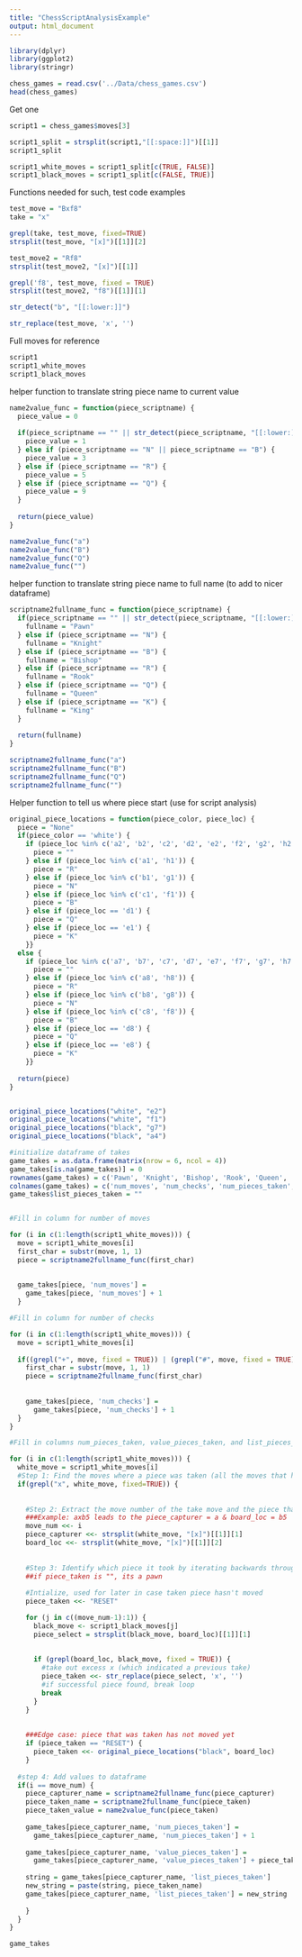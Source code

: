 ```yaml
---
title: "ChessScriptAnalysisExample"
output: html_document
---
```


```r
library(dplyr)
library(ggplot2)
library(stringr)
```


```r
chess_games = read.csv('../Data/chess_games.csv')
head(chess_games)
```

Get one 
```r
script1 = chess_games$moves[3]
```

```r
script1_split = strsplit(script1,"[[:space:]]")[[1]]
script1_split

script1_white_moves = script1_split[c(TRUE, FALSE)]
script1_black_moves = script1_split[c(FALSE, TRUE)]
```

Functions needed for such, test code examples
```r
test_move = "Bxf8"
take = "x"

grepl(take, test_move, fixed=TRUE)
strsplit(test_move, "[x]")[[1]][2]

test_move2 = "Rf8"
strsplit(test_move2, "[x]")[[1]]

grepl('f8', test_move, fixed = TRUE)
strsplit(test_move2, "f8")[[1]][1]

str_detect("b", "[[:lower:]]")

str_replace(test_move, 'x', '')
```

Full moves for reference
```r
script1
script1_white_moves
script1_black_moves
```

helper function to translate string piece name to current value
```r
name2value_func = function(piece_scriptname) {
  piece_value = 0
  
  if(piece_scriptname == "" || str_detect(piece_scriptname, "[[:lower:]]")) {
    piece_value = 1
  } else if (piece_scriptname == "N" || piece_scriptname == "B") {
    piece_value = 3
  } else if (piece_scriptname == "R") {
    piece_value = 5
  } else if (piece_scriptname == "Q") {
    piece_value = 9
  }
  
  return(piece_value)
}

name2value_func("a")
name2value_func("B")
name2value_func("Q")
name2value_func("")
```

helper function to translate string piece name to full name (to add to nicer dataframe)
```r
scriptname2fullname_func = function(piece_scriptname) {
  if(piece_scriptname == "" || str_detect(piece_scriptname, "[[:lower:]]")) {
    fullname = "Pawn"
  } else if (piece_scriptname == "N") {
    fullname = "Knight"
  } else if (piece_scriptname == "B") {
    fullname = "Bishop"
  } else if (piece_scriptname == "R") {
    fullname = "Rook"
  } else if (piece_scriptname == "Q") {
    fullname = "Queen"
  } else if (piece_scriptname == "K") {
    fullname = "King"
  }
  
  return(fullname)
}

scriptname2fullname_func("a")
scriptname2fullname_func("B")
scriptname2fullname_func("Q")
scriptname2fullname_func("")
```

Helper function to tell us where piece start (use for script analysis)
```r
original_piece_locations = function(piece_color, piece_loc) {
  piece = "None"
  if(piece_color == 'white') {
    if (piece_loc %in% c('a2', 'b2', 'c2', 'd2', 'e2', 'f2', 'g2', 'h2')) {
      piece = ""
    } else if (piece_loc %in% c('a1', 'h1')) {
      piece = "R"
    } else if (piece_loc %in% c('b1', 'g1')) {
      piece = "N"
    } else if (piece_loc %in% c('c1', 'f1')) {
      piece = "B"
    } else if (piece_loc == 'd1') {
      piece = "Q"
    } else if (piece_loc == 'e1') {
      piece = "K"
    }}
  else {
    if (piece_loc %in% c('a7', 'b7', 'c7', 'd7', 'e7', 'f7', 'g7', 'h7')) {
      piece = ""
    } else if (piece_loc %in% c('a8', 'h8')) {
      piece = "R"
    } else if (piece_loc %in% c('b8', 'g8')) {
      piece = "N"
    } else if (piece_loc %in% c('c8', 'f8')) {
      piece = "B"
    } else if (piece_loc == 'd8') {
      piece = "Q"
    } else if (piece_loc == 'e8') {
      piece = "K"
    }}
  
  return(piece)
}   


original_piece_locations("white", "e2")
original_piece_locations("white", "f1")
original_piece_locations("black", "g7")
original_piece_locations("black", "a4")
```


```r
#initialize dataframe of takes 
game_takes = as.data.frame(matrix(nrow = 6, ncol = 4))
game_takes[is.na(game_takes)] = 0
rownames(game_takes) = c('Pawn', 'Knight', 'Bishop', 'Rook', 'Queen', 'King')
colnames(game_takes) = c('num_moves', 'num_checks', 'num_pieces_taken', 'value_pieces_taken')
game_takes$list_pieces_taken = ""


#Fill in column for number of moves

for (i in c(1:length(script1_white_moves))) {
  move = script1_white_moves[i]
  first_char = substr(move, 1, 1)
  piece = scriptname2fullname_func(first_char)
  
  
  game_takes[piece, 'num_moves'] = 
    game_takes[piece, 'num_moves'] + 1
  }

#Fill in column for number of checks

for (i in c(1:length(script1_white_moves))) {
  move = script1_white_moves[i]
  
  if((grepl("+", move, fixed = TRUE)) | (grepl("#", move, fixed = TRUE))) {
    first_char = substr(move, 1, 1)
    piece = scriptname2fullname_func(first_char)
    
    
    game_takes[piece, 'num_checks'] = 
      game_takes[piece, 'num_checks'] + 1
  }
}

#Fill in columns num_pieces_taken, value_pieces_taken, and list_pieces_taken

for (i in c(1:length(script1_white_moves))) {
  white_move = script1_white_moves[i]
  #Step 1: Find the moves where a piece was taken (all the moves that have an x in the term)
  if(grepl("x", white_move, fixed=TRUE)) {
    
    
    #Step 2: Extract the move number of the take move and the piece that took \
    ###Example: axb5 leads to the piece_capturer = a & board_loc = b5
    move_num <<- i
    piece_capturer <<- strsplit(white_move, "[x]")[[1]][1]
    board_loc <<- strsplit(white_move, "[x]")[[1]][2]
    
    
    #Step 3: Identify which piece it took by iterating backwards through black pieces, 
    ##if piece_taken is "", its a pawn
    
    #Intialize, used for later in case taken piece hasn't moved
    piece_taken <<- "RESET"

    for (j in c((move_num-1):1)) {
      black_move <- script1_black_moves[j]
      piece_select = strsplit(black_move, board_loc)[[1]][1]
      
      
      if (grepl(board_loc, black_move, fixed = TRUE)) {
        #take out excess x (which indicated a previous take)
        piece_taken <<- str_replace(piece_select, 'x', '')
        #if successful piece found, break loop
        break
      }
    }
    
    
    ###Edge case: piece that was taken has not moved yet
    if (piece_taken == "RESET") {
      piece_taken <<- original_piece_locations("black", board_loc)
    }
  
  #step 4: Add values to dataframe
  if(i == move_num) {
    piece_capturer_name = scriptname2fullname_func(piece_capturer)
    piece_taken_name = scriptname2fullname_func(piece_taken)
    piece_taken_value = name2value_func(piece_taken)
    
    game_takes[piece_capturer_name, 'num_pieces_taken'] = 
      game_takes[piece_capturer_name, 'num_pieces_taken'] + 1
    
    game_takes[piece_capturer_name, 'value_pieces_taken'] = 
      game_takes[piece_capturer_name, 'value_pieces_taken'] + piece_taken_value
    
    string = game_takes[piece_capturer_name, 'list_pieces_taken']
    new_string = paste(string, piece_taken_name)
    game_takes[piece_capturer_name, 'list_pieces_taken'] = new_string
    
    }
  }
}

game_takes
```


